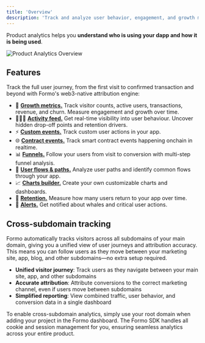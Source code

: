 ```yaml
---
title: 'Overview'
description: 'Track and analyze user behavior, engagement, and growth metrics for your dapp.'
---
```


Product analytics helps you **understand who is using your dapp and how it is being used**. 

<Frame>
    <img src="/images/screenshots/overview.png" alt="Product Analytics Overview" />
</Frame>

## Features

Track the full user journey, from the first visit to confirmed transaction and beyond with Formo's web3-native attribution engine:

- 🎯 <a href="/features/product-analytics/growth-metrics">**Growth metrics.**</a> Track visitor counts, active users, transactions, revenue, and churn. Measure engagement and growth over time.
- 🏃‍♀️‍➡️ <a href="/features/product-analytics/activity">**Activity feed.**</a> Get real-time visibility into user behaviour. Uncover hidden drop-off points and retention drivers. 
- ⚡️ <a href="/features/product-analytics/custom-events">**Custom events.**</a> Track custom user actions in your app. 
- 🌐 <a href="/features/product-analytics/contract-events">**Contract events.**</a> Track smart contract events happening onchain in realtime. 
- 📊 <a href="/features/product-analytics/funnels">**Funnels.**</a> Follow your users from visit to conversion with multi-step funnel analysis.
- 🧭 <a href="/features/product-analytics/flows">**User flows & paths.**</a> Analyze user paths and identify common flows through your app.
- 📈 <a href="/features/product-analytics/charts">**Charts builder.**</a> Create your own customizable charts and dashboards.
- 📅 <a href="/features/product-analytics/retention">**Retention.**</a> Measure how many users return to your app over time.
- 🔔 <a href="/features/product-analytics/alerts">**Alerts.**</a> Get notified about whales and critical user actions.

## Cross-subdomain tracking

Formo automatically tracks visitors across all subdomains of your main domain, giving you a unified view of user journeys and attribution accuracy. This means you can follow users as they move between your marketing site, app, blog, and other subdomains—no extra setup required.

- **Unified visitor journey**: Track users as they navigate between your main site, app, and other subdomains
- **Accurate attribution**: Attribute conversions to the correct marketing channel, even if users move between subdomains
- **Simplified reporting**: View combined traffic, user behavior, and conversion data in a single dashboard

To enable cross-subdomain analytics, simply use your root domain when adding your project in the Formo dashboard. The Formo SDK handles all cookie and session management for you, ensuring seamless analytics across your entire product.
